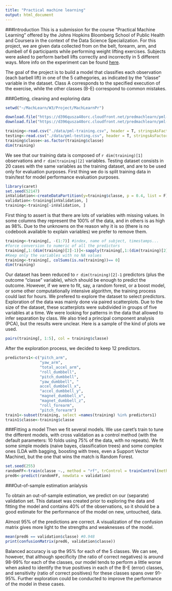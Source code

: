```yaml
---
title: "Practical machine learning"
output: html_document
---
```


###Introduction
This is a submission for the course "Practical Machine Learning" offered by the Johns Hopkins Bloomberg School of Public Health and Coursera in the context of the Data Science Specialization. For this project, we are given data collected from on the belt, forearm, arm, and dumbell of 6 participants while performing weight lifting exercises. Subjects were asked to perform barbell lifts correctly and incorrectly in 5 different ways. More info on the experiment can be found [here](http://groupware.les.inf.puc-rio.br/har).

The goal of the project is to build a model that classifies each observation (each barbell lift) in one of the 5  cathegories, as indicated by the "classe" variable in the dataset. Class A corresponds to the specified execution of the exercise, while the other classes (B-E) correspond to common mistakes.

###Getting, cleaning and exploring data

```r
setwd("~/MachLearn/W3/Project/MachLearnPr")
```

```r
download.file("https://d396qusza40orc.cloudfront.net/predmachlearn/pml-training.csv", "./data/pml-training.csv", method = "curl")
download.file("https://d396qusza40orc.cloudfront.net/predmachlearn/pml-testing.csv", "./data/pml-testing.csv", method = "curl")
```
```r
training<-read.csv("./data/pml-training.csv", header = T, stringsAsFactors = F, na.strings = c("", "#DIV/0!"))
testing<-read.csv("./data/pml-testing.csv", header = T, stringsAsFactors = F)
training$classe<-as.factor(training$classe)
dim(training)
```

We see that our training data is composed of `r dim(training)[1]` observations and `r dim(training)[2]` variables. Testing dataset consists in 20 cases with the same variables as the training dataset, and are to be used only for evaluation purposes. First thing we do is split training data in train/test for model performance evaluation purposes.

```r
library(caret)
set.seed(52147)
inValidation<-createDataPartition(y=training$classe, p = 0.4, list = F)
validation<-training[inValidation, ]
training<-training[-inValidation, ]
```

First thing to assert is that there are lots of variables with missing values. In some columns they represent the 100% of the data, and in others is as high as 98%. Due to the unknowns on the reason why it is so (there is no codebook available to explain variables) we prefer to remove them.


```r
training<-training[, -(1:7)] #index, name of subject, timestamps...
#force conversion to numeric of all the predictors
training[,1:(dim(training)[2]-1)]<-sapply(training[,1:(dim(training)[2]-1)], function(x) as.numeric(x))
#Keep only the variables with no NA values
training<-training[, colSums(is.na(training))== 0]
dim(training)
```

Our dataset has been reduced to `r dim(training)[2]-1` predictors (plus the outcome "classe" variable), which should be enough to predict the outcome. However, if we were to fit, say, a random forest, or a boost model, or some other computationally intensive algorithm, the training process could last for hours. We prefered to explore the dataset to select predictors. Exploration of the data was mainly done via paired scatterplots. Due to the size of the dataset, these scatterplots were subdivided in groups of five variables at a time. We were looking for patterns in the data that allowed to infer separation by class. We also tried a principal component analysis (PCA), but the results were unclear. Here is a sample of the kind of plots we used.


```r
pairs(training[, 1:5], col = training$classe)
```

After the exploration process, we decided to keep 12 predictors.

```r
predictors1<-c("pitch_arm", 
               "yaw_arm", 
               "total_accel_arm", 
               "roll_dumbbell", 
               "pitch_dumbbell", 
               "yaw_dumbbell", "
               accel_dumbbell_x", 
               "accel_dumbbell_y", 
               "magnet_dumbbell_x", 
               "magnet_dumbbell_z", 
               "roll_forearm", 
               "pitch_forearm")
train1<-subset(training, select =names(training) %in% predictors1)
train1$classe<-training$classe
```

###Fitting a model
Then we fit several models. We use caret's train to tune the different models, with cross validation as a control method (with the default parameters: 10 folds using 75% of the data, with no repeats). We fit some simple models (naive bayes, classification trees) and some complex ones (LDA with bagging, boosting with trees, even a Support Vector Machine), but the one that wins the match is Random Forest.


```r
set.seed(255)
randomFF<-train(classe ~., method = "rf", trControl = trainControl(method ="cv"), data = train1)
pred6<-predict(randomFF, newdata = validation)

```

###Out-of-sample estimation anlalysis

To obtain an out-of-sample estimation, we predict on our (separate) validation set. This dataset was created prior to exploring the data and fitting the model and contains 40% of the observations, so it should be a good estimate for the performance of the model on new, untouched, data.

Almost 95% of the predictions are correct. A visualization of the confusion matrix gives more light to the strengths and weaknesses of the model.


```r
mean(pred6 == validation$classe) #0.948
print(confusionMatrix(pred6, validation$classe))
```

Balanced accuracy is up the 95% for each of the 5 classes. We can see, however, that although specificity (the ratio of correct negatives) is around 98-99% for each of the classes, our model tends to perform a little worse when asked to identify the true positives in each of the B-E (error) classes, and sensitivity (ratio of correct positives) for these classes spans over 91-95%. Further exploration could be conducted to improve the performance of the model in these cases. 